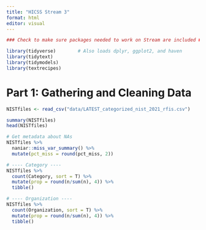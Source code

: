 ```yaml
---
title: "HICSS Stream 3"
format: html
editor: visual
---
```


```r
### Check to make sure packages needed to work on Stream are included ###

library(tidyverse)        # Also loads dplyr, ggplot2, and haven
library(tidytext)
library(tidymodels)
library(textrecipes)
```


# Part 1: Gathering and Cleaning Data
```r
NISTfiles <- read_csv("data/LATEST_categorized_nist_2021_rfis.csv")

summary(NISTfiles)
head(NISTfiles)
```


```r
# Get metadata about NAs 
NISTfiles %>% 
  naniar::miss_var_summary() %>% 
  mutate(pct_miss = round(pct_miss, 2))
```


```r
# ---- Category ----
NISTfiles %>% 
  count(Category, sort = T) %>% 
  mutate(prop = round(n/sum(n), 4)) %>% 
  tibble()

# ---- Organization ----
NISTfiles %>% 
  count(Organization, sort = T) %>% 
  mutate(prop = round(n/sum(n), 4)) %>% 
  tibble()
```


